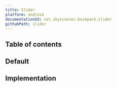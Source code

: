 ```yaml
---
title: Slider
platform: android
documentationId: net.skyscanner.backpack.slider
githubPath: slider
---
```





## Table of contents

## Default

<AndroidComponentScreenshots
  lightMode={screenshotAll}
  darkMode={screenshotAllDm}
  altText="Android slider component" />

## Implementation

<Readme />
